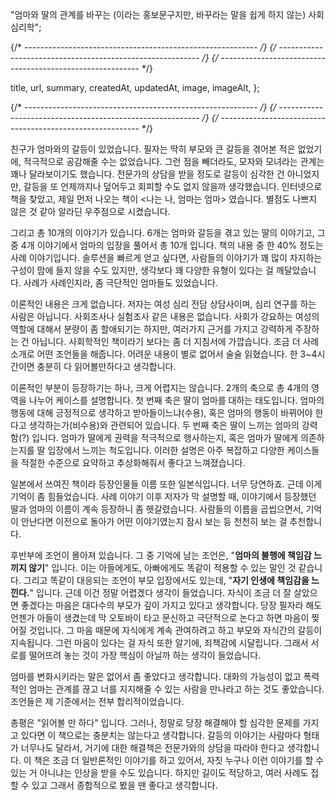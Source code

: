 
  "엄마와 딸의 관계를 바꾸는 (이라는 홍보문구지만, 바꾸라는 말을 쉽게 하지 않는) 사회심리학";

{/* ---------------------------------------------------------- */}
{/* ---------------------------------------------------------- */}
{/* ---------------------------------------------------------- */}

  title,
  url,
  summary,
  createdAt,
  updatedAt,
  image,
  imageAlt,
};


<ArticleJsonLd
  useAppDir
  url={url}
  title={title}
  images={[image.src]}
  authorName={authorList}
  datePublished={createdAt}
  dateModified={updatedAt}
  publisherName={authorName}
  description={summary}
  isAccessibleForFree
/>

<ArticleHeader title={title} updatedAt={updatedAt} />

{/* ---------------------------------------------------------- */}
{/* ---------------------------------------------------------- */}
{/* ---------------------------------------------------------- */}

<ArticleImage img={i1} alt="나는 나, 엄마는 엄마 도서 앞모습" />

친구가 엄마와의 갈등이 있었습니다. 필자는 딱히 부모와 큰 갈등을 겪어본 적은 없었기에, 적극적으로 공감해줄 수는 없었습니다. 그런 점을 빼더라도, 모자와 모녀라는 관계는 꽤나 달라보이기도 했습니다. 전문가의 상담을 받을 정도로 갈등이 심각한 건 아니었지만, 갈등을 또 언제까지나 덮어두고 회피할 수도 없지 않을까 생각했습니다. 인터넷으로 책을 찾았고, 제일 먼저 나오는 책이 \<나는 나, 엄마는 엄마> 였습니다. 별점도 나쁘지 않은 것 같아 알라딘 우주점으로 시켰습니다.

그리고 총 10개의 이야기가 있습니다. 6개는 엄마와 갈등을 겪고 있는 딸의 이야기고, 그 중 4개 이야기에서 엄마의 입장을 풀어서 총 10개 입니다. 책의 내용 중 한 40% 정도는 사례 이야기입니다. 솔루션을 빠르게 얻고 싶다면, 사람들의 이야기가 꽤 많이 차지하는 구성이 맘에 들지 않을 수도 있지만, 생각보다 꽤 다양한 유형이 있다는 걸 깨달았습니다. 사례가 사례인지라, 좀 극단적인 엄마들도 있었습니다.

이론적인 내용은 크게 없습니다. 저자는 여성 심리 전담 상담사이며, 심리 연구를 하는 사람은 아닙니다. 사회조사나 실험조사 같은 내용은 없습니다. 사회가 강요하는 여성의 역할에 대해서 분량이 좀 할애되기는 하지만, 여러가지 근거를 가지고 강력하게 주장하는 건 아닙니다. 사회학적인 책이라기 보다는 좀 더 지침서에 가깝습니다. 조금 더 사례 소개로 어떤 조언들을 해줍니다. 어려운 내용이 별로 없어서 술술 읽혔습니다. 한 3~4시간이면 충분히 다 읽어볼만하다고 생각합니다.

이론적인 부분이 등장하기는 하나, 크게 어렵지는 않습니다. 2개의 축으로 총 4개의 영역을 나누어 케이스를 설명합니다. 첫 번째 축은 딸이 엄마를 대하는 태도입니다. 엄마의 행동에 대해 긍정적으로 생각하고 받아들이느냐(수용), 혹은 엄마의 행동이 바뀌어야 한다고 생각하는가(비수용)와 관련되어 있습니다. 두 번째 축은 딸이 느끼는 엄마의 강력함(?) 입니다. 엄마가 딸에게 권력을 적극적으로 행사하는지, 혹은 엄마가 딸에게 의존하는지를 딸 입장에서 느끼는 척도입니다. 이러한 설명은 아주 복잡하고 다양한 케이스들을 적절한 수준으로 요약하고 추상화해줘서 좋다고 느껴졌습니다.

일본에서 쓰여진 책이라 등장인물들 이름 또한 일본식입니다. 너무 당연하죠. 근데 이게 기억이 좀 힘들었습니다. 사례 이야기 이후 저자가 막 설명할 때, 이야기에서 등장했던 딸과 엄마의 이름이 계속 등장하니 좀 헷갈렸습니다. 사람들의 이름을 곱씹으면서, 기억이 안난다면 이전으로 돌아가 어떤 이야기였는지 잠시 보는 등 천천히 보는 걸 추천합니다.

후반부에 조언이 몰아져 있습니다. 그 중 기억에 남는 조언은, "**엄마의 불행에 책임감 느끼지 않기**" 입니다. 이는 아들에게도, 아빠에게도 똑같이 적용할 수 있는 말인 것 같습니다. 그리고 똑같이 대응되는 조언이 부모 입장에서도 있는데, "**자기 인생에 책임감을 느낀다.**" 입니다. 근데 이건 정말 어렵겠다 생각이 들었습니다. 자식이 조금 더 잘 살았으면 좋겠다는 마음은 대다수의 부모가 깊이 가지고 있다고 생각합니다. 당장 필자라 해도 언젠가 아들이 생겼는데 막 오토바이 타고 문신하고 극단적으로 논다고 하면 마음이 찢어질 것입니다. 그 마음 때문에 자식에게 계속 관여하려고 하고 부모와 자식간의 갈등이 지속됩니다. 그런 마음이 있다는 걸 자식 또한 알기에, 죄책감에 시달립니다. 그래서 서로를 떨어뜨려 놓는 것이 가장 핵심이 아닐까 하는 생각이 들었습니다.

엄마를 변화시키라는 말은 없어서 좀 좋았다고 생각합니다. 대화의 가능성이 없고 폭력적인 엄마는 관계를 끊고 너를 지지해줄 수 있는 사람을 만나라고 하는 것도 좋았습니다. 조언들은 제 기준에서는 전부 합리적이었습니다.

총평은 "읽어볼 만 하다" 입니다. 그러나, 정말로 당장 해결해야 할 심각한 문제를 가지고 있다면 이 책으로는 충분치는 않는다고 생각합니다. 갈등의 이야기는 사람마다 형태가 너무나도 달라서, 거기에 대한 해결책은 전문가와의 상담을 따라야 한다고 생각합니다. 이 책은 조금 더 일반론적인 이야기를 하고 있어서, 자칫 누구나 이런 이야기를 할 수 있는 거 아니냐는 인상을 받을 수도 있습니다. 하지만 길이도 적당하고, 여러 사례도 접할 수 있고 그래서 종합적으로 봤을 땐 좋다고 생각합니다.

